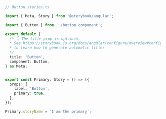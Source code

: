 ```ts
// Button.stories.ts

import { Meta, Story } from '@storybook/angular';

import { Button } from './button.component';

export default {
  /* 👇 The title prop is optional.
  * See https://storybook.js.org/docs/angular/configure/overview#configure-story-loading
  * to learn how to generate automatic titles
  */
  title: 'Button',
  component: Button,
} as Meta;


export const Primary: Story = () => ({
  props: {
    label: 'Button',
    primary: true,
  },
});

Primary.storyName = 'I am the primary';
```